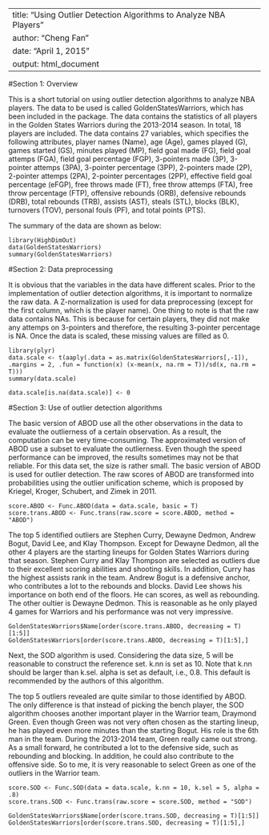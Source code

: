 <!--
%\VignetteEngine{knitr::knitr}
%\VignetteIndexEntry{Using Outlier Detection Algorithms to Analyze NBA Players}
-->

---
title: "Using Outlier Detection Algorithms to Analyze NBA Players"
author: "Cheng Fan"
date: "April 1, 2015"
output: html_document
---

#Section 1: Overview

This is a short tutorial on using outlier detection algorithms to analyze NBA players. The data to be used is called GoldenStatesWarriors, which has been included in the package. The data contains the statistics of all players in the Golden States Warriors during the 2013-2014 season. In total, 18 players are included. The data contains 27 variables, which specifies the following attributes, player names (Name), age (Age), games played (G), games started (GS), minutes played (MP), field goal made (FG), field goal attemps (FGA), field goal percentage (FGP), 3-pointers made (3P), 3-pointer attemps (3PA), 3-pointer percentage (3PP), 2-pointers made (2P), 2-pointer attemps (2PA), 2-pointer percentages (2PP), effective field goal percentage (eFGP), free throws made (FT), free throw attemps (FTA), free throw percentage (FTP), offensive rebounds (ORB), defensive rebounds (DRB), total rebounds (TRB), assists (AST), steals (STL), blocks (BLK), turnovers (TOV), personal fouls (PF), and total points (PTS).  

The summary of the data are shown as below:

```r_1
library(HighDimOut)
data(GoldenStatesWarriors)
summary(GoldenStatesWarriors)
```

#Section 2: Data preprocessing

It is obvious that the variables in the data have different scales. Prior to the implementation of outlier detection algorithms, it is important to normalize the raw data. A Z-normalization is used for data preprocessing (except for the first column, which is the player name). One thing to note is that the raw data contains NAs. This is because for certain players, they did not make any attemps on 3-pointers and therefore, the resulting 3-pointer percentage is NA. Once the data is scaled, these missing values are filled as 0. 

```r_2
library(plyr)
data.scale <- t(aaply(.data = as.matrix(GoldenStatesWarriors[,-1]), .margins = 2, .fun = function(x) (x-mean(x, na.rm = T))/sd(x, na.rm = T)))
summary(data.scale)

data.scale[is.na(data.scale)] <- 0

```

#Section 3: Use of outlier detection algorithms

The basic version of ABOD use all the other observations in the data to evaluate the outlierness of a certain observation. As a result, the computation can be very time-consuming. The approximated version of ABOD use a subset to evaluate the outlierness. Even though the speed performance can be improved, the results sometimes may not be that reliable. For this data set, the size is rather small. The basic version of ABOD is used for outlier detection. The raw scores of ABOD are transformed into probabilities using the outlier unification scheme, which is proposed by Kriegel, Kroger, Schubert, and Zimek in 2011. 

```r_3
score.ABOD <- Func.ABOD(data = data.scale, basic = T)
score.trans.ABOD <- Func.trans(raw.score = score.ABOD, method = "ABOD")
```

The top 5 identified outliers are Stephen Curry, Dewayne Dedmon, Andrew Bogut, David Lee, and Klay Thompson. Except for Dewayne Dedmon, all the other 4 players are the starting lineups for Golden States Warriors during that season. Stephen Curry and Klay Thompson are selected as outliers due to their excellent scoring abilities and shooting skills. In addition, Curry has the highest assists rank in the team. Andrew Bogut is a defensive anchor, who contributes a lot to the rebounds and blocks. David Lee shows his importance on both end of the floors. He can scores, as well as rebounding. The other oultier is Dewayne Dedmon. This is reasonable as he only played 4 games for Warriors and his performance was not very impressive.

```r_4
GoldenStatesWarriors$Name[order(score.trans.ABOD, decreasing = T)[1:5]]
GoldenStatesWarriors[order(score.trans.ABOD, decreasing = T)[1:5],]
```

Next, the SOD algorithm is used. Considering the data size, 5 will be reasonable to construct the reference set. k.nn is set as 10. Note that k.nn should be larger than k.sel. alpha is set as default, i.e., 0.8. This default is recommended by the authors of this algorithm.   

The top 5 outliers revealed are quite similar to those identified by ABOD. The only difference is that instead of picking the bench player, the SOD algorithm chooses another important player in the Warrior team, Draymond Green. Even though Green was not very often chosen as the starting lineup, he has played even more minutes than the starting Bogut. His role is the 6th man in the team. During the 2013-2014 team, Green really came out strong. As a small forward, he contributed a lot to the defensive side, such as rebounding and blocking. In addition, he could also contribute to the offensive side. So to me, it is very reasonable to select Green as one of the outliers in the Warrior team.

```r_5
score.SOD <- Func.SOD(data = data.scale, k.nn = 10, k.sel = 5, alpha = .8)
score.trans.SOD <- Func.trans(raw.score = score.SOD, method = "SOD")

GoldenStatesWarriors$Name[order(score.trans.SOD, decreasing = T)[1:5]]
GoldenStatesWarriors[order(score.trans.SOD, decreasing = T)[1:5],]
```




